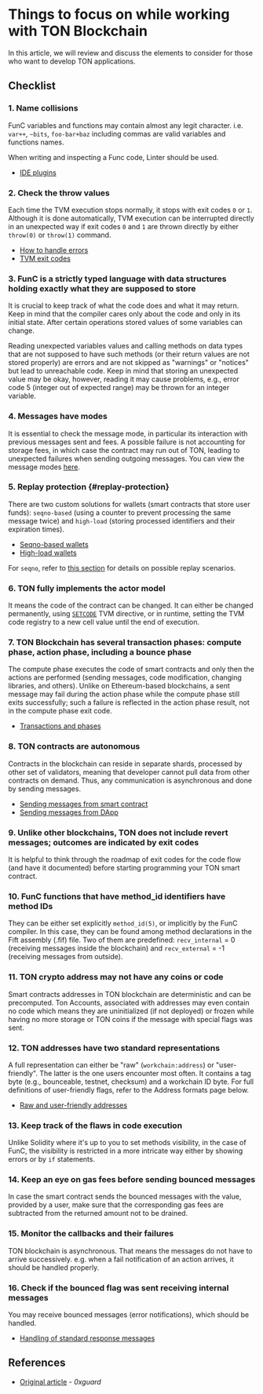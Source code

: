 
# Things to focus on while working with TON Blockchain

In this article, we will review and discuss the elements to consider for those who want to develop TON applications.

## Checklist

### 1. Name collisions

FunC variables and functions may contain almost any legit character. i.e. `var++`, `~bits`, `foo-bar+baz` including commas are valid variables and functions names.

When writing and inspecting a Func code, Linter should be used.

- [IDE plugins](/v3/documentation/smart-contracts/getting-started/ide-plugins)

### 2. Check the throw values

Each time the TVM execution stops normally, it stops with exit codes `0` or `1`. Although it is done automatically, TVM execution can be interrupted directly in an unexpected way if exit codes `0` and `1` are thrown directly by either `throw(0)` or `throw(1)` command.

- [How to handle errors](/v3/documentation/smart-contracts/func/docs/builtins#throwing-exceptions)
- [TVM exit codes](/v3/documentation/tvm/exit-codes)

### 3. FunC is a strictly typed language with data structures holding exactly what they are supposed to store

It is crucial to keep track of what the code does and what it may return. Keep in mind that the compiler cares only about the code and only in its initial state. After certain operations stored values of some variables can change.

Reading unexpected variables values and calling methods on data types that are not supposed to have such methods (or their return values are not stored properly) are errors and are not skipped as "warnings" or "notices" but lead to unreachable code. Keep in mind that storing an unexpected value may be okay, however, reading it may cause problems, e.g., error code 5 (integer out of expected range) may be thrown for an integer variable.

### 4. Messages have modes

It is essential to check the message mode, in particular its interaction with previous messages sent and fees. A possible failure is not accounting for storage fees, in which case the contract may run out of TON, leading to unexpected failures when sending outgoing messages. You can view the message modes [here](/v3/documentation/smart-contracts/message-management/sending-messages#message-modes).

### 5. Replay protection \{#replay-protection}

There are two custom solutions for wallets (smart contracts that store user funds): `seqno-based` (using a counter to prevent processing the same message twice) and `high-load` (storing processed identifiers and their expiration times).

- [Seqno-based wallets](/v3/guidelines/dapps/asset-processing/payments-processing/#seqno-based-wallets)
- [High-load wallets](/v3/guidelines/dapps/asset-processing/payments-processing/#high-load-wallets)

For `seqno`, refer to [this section](/v3/documentation/smart-contracts/message-management/sending-messages#mode3) for details on possible replay scenarios.

### 6. TON fully implements the actor model

It means the code of the contract can be changed. It can either be changed permanently, using [`SETCODE`](/v3/documentation/smart-contracts/func/docs/stdlib#set_code) TVM directive, or in runtime, setting the TVM code registry to a new cell value until the end of execution.

### 7. TON Blockchain has several transaction phases: compute phase, action phase, including a bounce phase

The compute phase executes the code of smart contracts and only then the actions are performed (sending messages, code modification, changing libraries, and others). Unlike on Ethereum-based blockchains, a sent message may fail during the action phase while the compute phase still exits successfully; such a failure is reflected in the action phase result, not in the compute phase exit code.

- [Transactions and phases](/v3/documentation/tvm/overview#transactions-and-phases)

### 8. TON contracts are autonomous

Contracts in the blockchain can reside in separate shards, processed by other set of validators, meaning that developer cannot pull data from other contracts on demand. Thus, any communication is asynchronous and done by sending messages.

- [Sending messages from smart contract](/v3/documentation/smart-contracts/message-management/sending-messages)
- [Sending messages from DApp](/v3/guidelines/ton-connect/cookbook/ton-transfer)

### 9. Unlike other blockchains, TON does not include revert messages; outcomes are indicated by exit codes

It is helpful to think through the roadmap of exit codes for the code flow (and have it documented) before starting programming your TON smart contract.

### 10. FunC functions that have method_id identifiers have method IDs

They can be either set explicitly `method_id(5)`, or implicitly by the FunC compiler. In this case, they can be found among method declarations in the Fift assembly (.fif) file. Two of them are predefined: `recv_internal` = 0 (receiving messages inside the blockchain) and `recv_external` = -1 (receiving messages from outside).

### 11. TON crypto address may not have any coins or code

Smart contracts addresses in TON blockchain are deterministic and can be precomputed. Ton Accounts, associated with addresses may even contain no code which means they are uninitialized (if not deployed) or frozen while having no more storage or TON coins if the message with special flags was sent.

### 12. TON addresses have two standard representations

A full representation can either be "raw" (`workchain:address`) or "user-friendly". The latter is the one users encounter most often. It contains a tag byte (e.g., bounceable, testnet, checksum) and a workchain ID byte. For full definitions of user-friendly flags, refer to the Address formats page below.

- [Raw and user-friendly addresses](/v3/documentation/smart-contracts/addresses/address-formats)

### 13. Keep track of the flaws in code execution

Unlike Solidity where it's up to you to set methods visibility, in the case of FunC, the visibility is restricted in a more intricate way either by showing errors or by `if` statements.

### 14. Keep an eye on gas fees before sending bounced messages

In case the smart contract sends the bounced messages with the value, provided by a user, make sure that the corresponding gas fees are subtracted from the returned amount not to be drained.

### 15. Monitor the callbacks and their failures

TON blockchain is asynchronous. That means the messages do not have to arrive successively. e.g. when a fail notification of an action arrives, it should be handled properly.

### 16. Check if the bounced flag was sent receiving internal messages

You may receive bounced messages (error notifications), which should be handled.

- [Handling of standard response messages](/v3/documentation/smart-contracts/message-management/internal-messages#handling-of-standard-response-messages)

## References

- [Original article](https://0xguard.com/things_to_focus_on_while_working_with_ton_blockchain) - _0xguard_

<Feedback />
